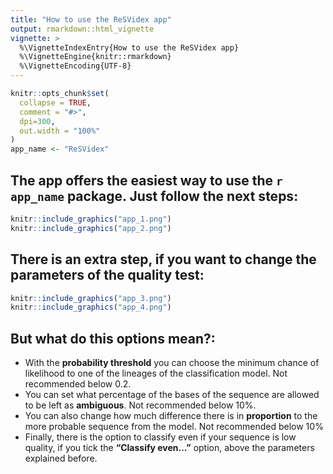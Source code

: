 ```yaml
---
title: "How to use the ReSVidex app"
output: rmarkdown::html_vignette
vignette: >
  %\VignetteIndexEntry{How to use the ReSVidex app}
  %\VignetteEngine{knitr::rmarkdown}
  %\VignetteEncoding{UTF-8}
---
```


```r
knitr::opts_chunk$set(
  collapse = TRUE,
  comment = "#>",
  dpi=300,
  out.width = "100%"
)
app_name <- "ReSVidex"
```

## The app offers the easiest way to use the **`r app_name `** package. Just follow the next steps:

```r
knitr::include_graphics("app_1.png")
knitr::include_graphics("app_2.png")
```

## There is an extra step, if you want to change the parameters of the quality test:

```r
knitr::include_graphics("app_3.png")
knitr::include_graphics("app_4.png")
```

## But what do this options mean?:

* With the **probability threshold** you can choose the minimum chance of likelihood to one of the lineages of the classification model. Not recommended below 0.2.
* You can set what percentage of the bases of the sequence are allowed to be left as **ambiguous**. Not recommended below 10%.
* You can also change how much difference there is in **proportion** to the more probable sequence from the model. Not recommended below 10%
* Finally, there is the option to classify even if your sequence is low quality, if you tick the **"Classify even..."** option, above the parameters explained before.
